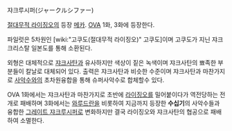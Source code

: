 쟈크루시퍼(ジャークルシファー)

[[절대무적 라이징오]]의 등장 [[메카]]. [[OVA]] 1화, 3화에 등장한다.

파일럿은 5차원인 [wiki:"고쿠도(절대무적 라이징오)" 고쿠도]이며 고쿠도가 지닌 쟈크 크리스탈 일본도를 통해 소환된다.

외형은 대체적으로 [[쟈크사탄]]과 유사하지만 색상이 짙은 녹색이며 쟈크사탄의 뾰족한 부분들이 칼날로 대체되어 있다. 출력은 쟈크사탄과 비슷한 수준이며 쟈크사탄과 마찬가지로 [[사악수]]와의 초차원융합을 통해 슈퍼사악수로 합체할수 있다.

OVA 1화에서는 쟈크사탄과 마찬가지로 초반에 [[라이징오]]를 밀어붙이다가 역전당하는 전개로 패배하며 3화에서는 [[와루드란]]을 비롯하여 지금까지 등장한 '''수십기'''의 사악수들과 융합한 [[그레이트 쟈크루시퍼]]로 변화하지만 결국 라이징오와 쟈크사탄의 협공으로 패배하여 소멸한다.

